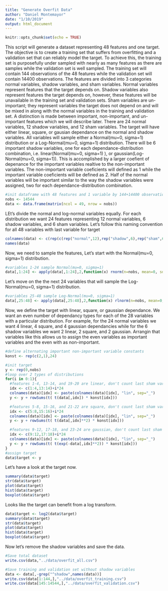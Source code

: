 ```yaml
---
title: "Generate Overfit Data"
author: "Daniel Montemayor"
date: "1/10/2019"
output: html_document
---
```


```r
knitr::opts_chunk$set(echo = TRUE)
```
This script will generate a dataset representing 48 features and one target. The objective is to create a training set that suffers from overfitting and a validation set that can reliably model the target. To achieve this, the training set is purposefully under sampled with nearly as many features as there are samples while the validation set is well sampled. The training set will contain 144 observations of the 48 features while the validation set will contain 14400 observations. The features are divided into 3 categories normal variables, shadow variables, and sham variables. Normal variables represent features that the target depends on. Shadow variables also represent features the target depends on, however, these features will be unavailable in the training set and validation sets. Sham variables are un-important; they represent variables the target does not depend on and will be mixed in along with the normal variables in the training and validation set. A distinction is made between important, non-important, and un-important features which we will describe later. There are 24 normal variables, 12 shadow variables, and 12 sham variables. The target will have either linear, square, or gausian dependance on the normal and shadow variables. All variables will sample either a Normal(mu=0, sigma=1) distribution or a Log-Normal(mu=0, sigma=1) distribution. There will be 6 important shadow variables, one for each dependance-distribution combination, i.e. linear(Normal(mu=0, sigma=1) ), or gaussian(Log-Normal(mu=0, sigma=1)). This is accomplished by a larger coefient of depenance for the important variables realtive to the non-important variables. The non-important variable coeficients will defined as 1 while the important variable coeficients will be defined as 2. Half of the normal variables will be important similar to the way the shadow variables were assigned, two for each dependance-distribution combination.
```r
#init dataframe with 48 features and 1 variable by 144+14400 observations
nobs <- 14544
data <- data.frame(matrix(ncol = 49, nrow = nobs))
```
LEt's divide the normal and log-normal variables equally. For each distribution we want 24 features representing 12 normal variables, 6 shadow variables, and 6 sham variables. Let's follow this naming convention for all 48 variables with last variable for target
```r
colnames(data) <- c(rep(c(rep("normal",12),rep("shadow",6),rep("sham",6)),2),"target")
names(data)
```
Now, we need to sample the features, Let's start with the Normal(mu=0, sigma=1) distribution.
```r
#variables 1-24 sample Normal(mu=0, sigma=1)
data[,1:24] <- apply(data[,1:24],2,function(x) rnorm(n=nobs, mean=0, sd=1))
```
Let's move on the the next 24 variables that will sample the Log-Normal(mu=0, sigma=1) distribution.
```r
#variables 25-48 sample Log-Normal(mu=0, sigma=1)
data[,25:48] <- apply(data[,25:48],2,function(x) rlnorm(n=nobs, mean=0, sd=1))
```
Now, we define the target with linear, square, or gaussian dependance. We want an even number of dependancy types for each of the 28 variables with a particular distribution. For example, for the 24 normal variables we want 4 linear, 4 square, and 4 gaussian dependancies while for the 6 shadow variables we want 2 linear, 2 square, and 2 gaussian. Arrangin that variables like this allows us to assign the even variables as important variables and the even with as non-important.
```r
#define alternating important non-important variable constants
konst <- rep(c(2,1),24)
```
```r
#init target
y <- rep(0,nobs)
#loop over 2 types of distributions
for(i in 0:1){
  #features 1-4, 13-14, and 19-20 are linear, don't count last sham variable indecies
  idx <- c(1:4,13:14)+i*24
  colnames(data)[idx] <- paste(colnames(data)[idx], "lin", sep="_")
  y <- y + rowSums(t( t(data[,idx]) * konst[idx]))

  #features 5-8, 15-16, and 21-22 are square, don't count last sham variable indecies
  idx <- c(5:8,15:16)+i*24
  colnames(data)[idx] <- paste(colnames(data)[idx], "lin", sep="_")
  y <- y + rowSums(t( t(data[,idx]**2) * konst[idx]))

  #features 9-12, 17-18, and 23-24 are gaussian, don't count last sham variable indecies
  idx <- c(9:12,17:18)+i*24
  colnames(data)[idx] <- paste(colnames(data)[idx], "lin", sep="_")
  y <- y + rowSums(t( t(exp(-data[,idx]**2)) * konst[idx]))
}
#assign target
data$target <- y
```
Let's have a look at the target now.
```r
summary(data$target)
str(data$target)
plot(data$target)
hist(data$target)
boxplot(data$target)
```
Looks like the target can benefit from a log transform.
```r
data$target <- log2(data$target)
summary(data$target)
str(data$target)
plot(data$target)
hist(data$target)
boxplot(data$target)
```
Now let's remove the shadow variables and save the data.
```r
#Save total dataset
write.csv(data,"../data/overfit_all.csv")

#Save training and validation set without shadow variables
data <- data[,-grep("^shadow",names(data))]
write.csv(data[1:144,],"../data/overfit_training.csv")
write.csv(data[145:14544,],"../data/overfit_validation.csv")
```